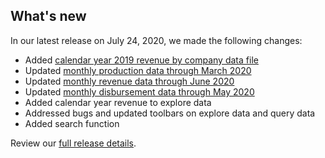 ## What's new

In our latest release on July 24, 2020, we made the following changes:

- Added [calendar year 2019 revenue by company data file](https://beta-nrrd.app.cloud.gov/downloads/federal-revenue-by-company)
- Updated [monthly production data through March 2020](https://beta-nrrd.app.cloud.gov/downloads/production-by-month)
- Updated [monthly revenue data through June 2020](https://beta-nrrd.app.cloud.gov/downloads/revenue-by-month)
- Updated [monthly disbursement data through May 2020](https://beta-nrrd.app.cloud.gov/downloads/disbursements-by-month)
- Added calendar year revenue to explore data
- Addressed bugs and updated toolbars on explore data and query data
- Added search function

Review our [full release details](https://github.com/ONRR/nrrd/releases).
